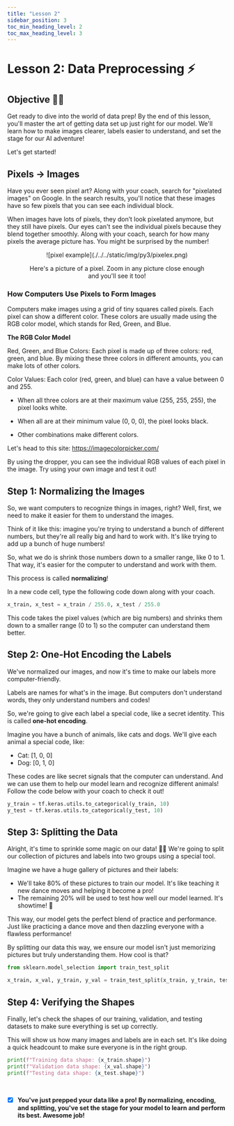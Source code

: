 ```yaml
---
title: "Lesson 2"
sidebar_position: 3
toc_min_heading_level: 2
toc_max_heading_level: 3
---
```


# Lesson 2: Data Preprocessing ⚡

## Objective 🧐🗿
Get ready to dive into the world of data prep! By the end of this lesson, you'll master the art of getting data set up just right for our model. We'll learn how to make images clearer, labels easier to understand, and set the stage for our AI adventure!

Let's get started!

## Pixels -> Images

Have you ever seen pixel art? Along with your coach, search for "pixelated images" on Google. In the search results, you'll notice that these images have so few pixels that you can see each individual block.

When images have lots of pixels, they don’t look pixelated anymore, but they still have pixels. Our eyes can't see the individual pixels because they blend together smoothly. Along with your coach, search for how many pixels the average picture has. You might be surprised by the number!

<div align="center">
    ![pixel example](./../../static/img/py3/pixelex.png)
</div>
<figure align="center">
  <figcaption>
Here's a picture of a pixel. Zoom in any picture close enough and you'll see it too!
 </figcaption>
</figure>

### How Computers Use Pixels to Form Images
Computers make images using a grid of tiny squares called pixels. Each pixel can show a different color. These colors are usually made using the RGB color model, which stands for Red, Green, and Blue.

**The RGB Color Model**

Red, Green, and Blue Colors: Each pixel is made up of three colors: red, green, and blue. By mixing these three colors in different amounts, you can make lots of other colors.

Color Values: Each color (red, green, and blue) can have a value between 0 and 255. 

- When all three colors are at their maximum value (255, 255, 255), the pixel looks white. 

- When all are at their minimum value (0, 0, 0), the pixel looks black. 

- Other combinations make different colors.

Let's head to this site: https://imagecolorpicker.com/

By using the dropper, you can see the individual RGB values of each pixel in the image. Try using your own image and test it out!

## Step 1: Normalizing the Images

So, we want computers to recognize things in images, right? Well, first, we need to make it easier for them to understand the images.

Think of it like this: imagine you're trying to understand a bunch of different numbers, but they're all really big and hard to work with. It's like trying to add up a bunch of huge numbers!

So, what we do is shrink those numbers down to a smaller range, like 0 to 1. That way, it's easier for the computer to understand and work with them.

This process is called **normalizing**!

In a new code cell, type the following code down along with your coach.
```python
x_train, x_test = x_train / 255.0, x_test / 255.0
```

This code takes the pixel values (which are big numbers) and shrinks them down to a smaller range (0 to 1) so the computer can understand them better.


## Step 2: One-Hot Encoding the Labels
We've normalized our images, and now it's time to make our labels more computer-friendly.

Labels are names for what's in the image. But computers don't understand words, they only understand numbers and codes!

So, we're going to give each label a special code, like a secret identity. This is called **one-hot encoding**.

Imagine you have a bunch of animals, like cats and dogs. We'll give each animal a special code, like:
- Cat: [1, 0, 0]
- Dog: [0, 1, 0]

These codes are like secret signals that the computer can understand. And we can use them to help our model learn and recognize different animals!
Follow the code below with your coach to check it out!

```python
y_train = tf.keras.utils.to_categorical(y_train, 10)
y_test = tf.keras.utils.to_categorical(y_test, 10)
```


## Step 3: Splitting the Data

Alright, it's time to sprinkle some magic on our data! 🎩✨ We're going to split our collection of pictures and labels into two groups using a special tool.

Imagine we have a huge gallery of pictures and their labels:

- We'll take 80% of these pictures to train our model. It's like teaching it new dance moves and helping it become a pro!
- The remaining 20% will be used to test how well our model learned. It's showtime! 🌟

This way, our model gets the perfect blend of practice and performance. Just like practicing a dance move and then dazzling everyone with a flawless performance!

By splitting our data this way, we ensure our model isn't just memorizing pictures but truly understanding them. How cool is that?

```python
from sklearn.model_selection import train_test_split

x_train, x_val, y_train, y_val = train_test_split(x_train, y_train, test_size=0.2, random_state=42)
```

## Step 4: Verifying the Shapes

Finally, let's check the shapes of our training, validation, and testing datasets to make sure everything is set up correctly.

This will show us how many images and labels are in each set.
It's like doing a quick headcount to make sure everyone is in the right group.

```python
print(f"Training data shape: {x_train.shape}")
print(f"Validation data shape: {x_val.shape}")
print(f"Testing data shape: {x_test.shape}")
```

<br />

- [x] **You've just prepped your data like a pro! By normalizing, encoding, and splitting, you've set the stage for your model to learn and perform its best. Awesome job!**